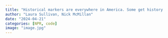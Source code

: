 ```yaml
---
title: "Historical markers are everywhere in America. Some get history wrong"
author: "Laura Sullivan, Nick McMillan"
date: "2024-04-21"
categories: [NPR, code]
image: "image.jpg"
---
```



